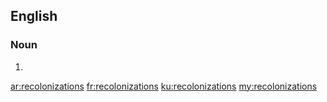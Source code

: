==English==

===Noun===
{{head|en}}

# {{plural of|recolonization}}

[[ar:recolonizations]]
[[fr:recolonizations]]
[[ku:recolonizations]]
[[my:recolonizations]]